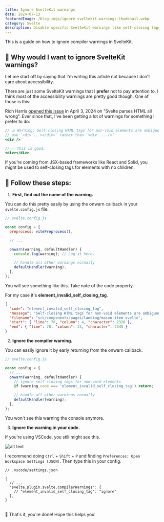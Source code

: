 ```yaml
---
title: Ignore SvelteKit warnings
date: 2024-07-13
featuredImage: /blog-imgs/ignore-sveltekit-warnings-thumbnail.webp
category: Svelte
description: Disable specific SvelteKit warnings like self-closing tags.
---
```


This is a guide on how to ignore compiler warnings in SvelteKit.

## 🤨 Why would I want to ignore SvelteKit warnings?

Let me start off by saying that I'm writing this article not because I don't care about accessibility.

There are just some SvelteKit warnings that I **prefer** not to pay attention to.
I think most of the accessibility warnings are pretty good though. One of those is this:

Rich Harris [opened this issue](https://github.com/sveltejs/svelte/issues/11052) in April 3, 2024 on "Svelte parses HTML all wrong".
Ever since that, I've been getting a lot of warnings for something I prefer to do:

```jsx
// ⚠️ Warning: Self-closing HTML tags for non-void elements are ambiguous —
// use `<div ...></div>` rather than `<div ... />`
<div />

// ✅ This is good.
<div></div>
```

If you're coming from JSX-based frameworks like React and Solid, you might be used
to self-closing tags for elements with no children.

## 🚀 Follow these steps:

1. **First, find out the name of the warning.**

You can do this pretty easily by using the onwarn callback in your `svelte.config.js` file.

```js
// svelte.config.js

const config = {
  preprocess: vitePreprocess(),

  // ...

  onwarn(warning, defaultHandler) {
    console.log(warning); // Log it here.

    // handle all other warnings normally
    defaultHandler(warning);
  },
};
```

You will see something like this. Take note of the code property.

For my case it's **element_invalid_self_closing_tag**.

```json
{
  "code": "element_invalid_self_closing_tag",
  "message": "Self-closing HTML tags for non-void elements are ambiguous — use `<div ...></div>` rather than `<div ... />`",
  "filename": "src/components/pages/landing/mason-item.svelte",
  "start": { "line": 78, "column": 4, "character": 2326 },
  "end": { "line": 78, "column": 23, "character": 2345 }
}
```

2. **Ignore the compiler warning.**

You can easily ignore it by early returning from the onwarn callback.

```js
// svelte.config.js

const config = {
  // ...
  onwarn(warning, defaultHandler) {
    // ignore self-closing tags for non-void elements
    if (warning.code === 'element_invalid_self_closing_tag') return;

    // handle all other warnings normally
    defaultHandler(warning);
  },
};
```

You won't see this warning the console anymore.

3. **Ignore the warning in your code.**

If you're using VSCode, you still might see this.

![alt text](/blog-imgs/sveltekit-warning-vscode.png)

I recommend doing `Ctrl` + `Shift` + `P` and finding `Preferences: Open Workspace Settings (JSON)`. Then type this in your config.

```json5
// .vscode/settings.json

{
  // ...
  'svelte.plugin.svelte.compilerWarnings': {
    // "element_invalid_self_closing_tag": "ignore"
  },
}
```

<br />
🎉 That's it, you're done! Hope this helps you!
